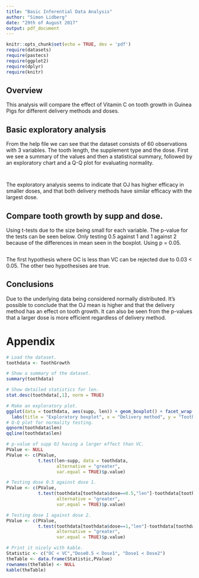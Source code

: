 ```yaml
---
title: "Basic Inferential Data Analysis"
author: "Simon Lidberg"
date: "29th of August 2017"
output: pdf_document
---
```


```r
knitr::opts_chunk$set(echo = TRUE, dev = 'pdf')
require(datasets)
require(pastecs)
require(ggplot2)
require(dplyr)
require(knitr)
```

## Overview
This analysis will compare the effect of Vitamin C on tooth growth in Guinea Pigs for different delivery methods and doses.

## Basic exploratory analysis  
From the help file we can see that the dataset consists of 60 observations with 3 variables.
The tooth length, the supplement type and the dose. First we see a summary of the values and then a statistical summary, followed by an exploratory chart and a Q-Q plot for evaluating normality.

```r
```
```r
```

The exploratory analysis seems to indicate that OJ has higher efficacy in smaller doses, and that both delivery methods have similar efficacy with the largest dose.

## Compare tooth growth by supp and dose.
Using t-tests due to the size being small for each variable. The p-value for the tests can be seen below. Only testing 0.5 against 1 and 1 against 2 because of the differences in mean seen in the boxplot. Using p = 0.05.
```r
```
The first hypothesis where OC is less than VC can be rejected due to 0.03 < 0.05. The other two hypothesises are true.

## Conclusions
Due to the underlying data being considered normally distributed. It's possible to conclude that the OJ mean is higher and that the delivery method has an effect on tooth growth. It can also be seen from the p-values that a larger dose is more efficient regardless of delivery method.

\newpage

# Appendix
```r
# Load the dataset.
toothdata <- ToothGrowth

# Show a summary of the dataset.
summary(toothdata)

# Show detailed statistics for len.
stat.desc(toothdata[,1], norm = TRUE)
```

```r
# Make an exploratory plot.
ggplot(data = toothdata, aes(supp, len)) + geom_boxplot() + facet_wrap(~dose) +
  labs(title = "Exploratory boxplot", x = "Delivery method", y = "Tooth length")
# Q-Q plot for normality testing.
qqnorm(toothdata$len)
qqline(toothdata$len)
```

```r
# p-value of supp OJ having a larger effect than VC.
PValue <- NULL
PValue <- c(PValue, 
            t.test(len~supp, data = toothdata,
                   alternative = "greater",
                   var.equal = TRUE)$p.value)

# Testing dose 0.5 against dose 1.
PValue <- c(PValue, 
            t.test(toothdata[toothdata$dose==0.5,"len"]-toothdata[toothdata$dose==1,"len"], 
                   alternative = "greater", 
                   var.equal = TRUE)$p.value)

# Testing dose 1 against dose 2.
PValue <- c(PValue, 
            t.test(toothdata[toothdata$dose==1,"len"]-toothdata[toothdata$dose==2,"len"], 
                   alternative = "greater",
                   var.equal = TRUE)$p.value)

# Print it nicely with kable.
Statistic <- c("OC < VC","Dose0.5 < Dose1", "Dose1 < Dose2")
theTable <- data.frame(Statistic,PValue)
rownames(theTable) <- NULL
kable(theTable)
```
